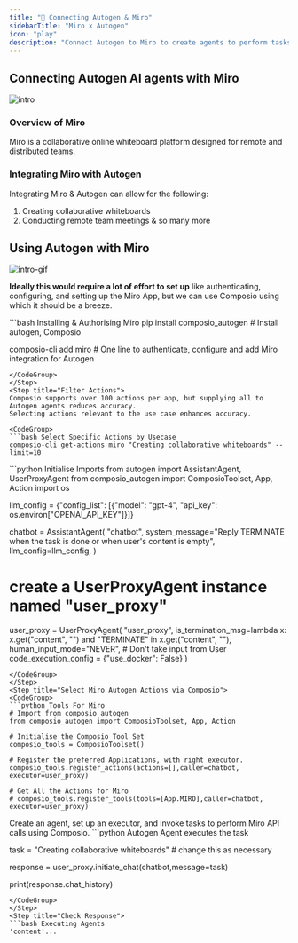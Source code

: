 ```yaml
---
title: "🚀 Connecting Autogen & Miro"
sidebarTitle: "Miro x Autogen"
icon: "play"
description: "Connect Autogen to Miro to create agents to perform tasks using natural language"
---
```


## Connecting Autogen AI agents with Miro
![intro](/media/intro.jpg)

### Overview of Miro

Miro is a collaborative online whiteboard platform designed for remote and distributed teams.

### Integrating Miro with Autogen

Integrating Miro & Autogen can allow for the following:

1. Creating collaborative whiteboards
2. Conducting remote team meetings
& so many more

## Using Autogen with Miro
![intro-gif](/media/intro.gif)
<Steps>
<Step title="Setting Up the Environment">

**Ideally this would require a lot of effort to set up** like authenticating, configuring, and setting up the Miro App, but we can use Composio using which it should be a breeze.

<CodeGroup>
```bash Installing & Authorising Miro
pip install composio_autogen # Install autogen, Composio 

composio-cli add miro # One line to authenticate, configure and add Miro integration for Autogen
```
</CodeGroup>
</Step>
<Step title="Filter Actions">
Composio supports over 100 actions per app, but supplying all to Autogen agents reduces accuracy.
Selecting actions relevant to the use case enhances accuracy.

<CodeGroup>
```bash Select Specific Actions by Usecase
composio-cli get-actions miro "Creating collaborative whiteboards" --limit=10
```
</CodeGroup>

</Step>
<Step title="Import Base Packages">

<CodeGroup>
```python Initialise Imports
from autogen import AssistantAgent, UserProxyAgent
from composio_autogen import ComposioToolset, App, Action
import os

llm_config = {"config_list": [{"model": "gpt-4", "api_key": os.environ["OPENAI_API_KEY"]}]}

chatbot = AssistantAgent(
    "chatbot",
    system_message="Reply TERMINATE when the task is done or when user's content is empty",
    llm_config=llm_config,
)

# create a UserProxyAgent instance named "user_proxy"
user_proxy = UserProxyAgent(
    "user_proxy",
    is_termination_msg=lambda x: x.get("content", "") and "TERMINATE" in x.get("content", ""),
    human_input_mode="NEVER", # Don't take input from User
    code_execution_config = {"use_docker": False}
)
```
</CodeGroup>
</Step>
<Step title="Select Miro Autogen Actions via Composio">
<CodeGroup>
```python Tools For Miro
# Import from composio_autogen
from composio_autogen import ComposioToolset, App, Action

# Initialise the Composio Tool Set
composio_tools = ComposioToolset()

# Register the preferred Applications, with right executor. 
composio_tools.register_actions(actions=[],caller=chatbot, executor=user_proxy)

# Get All the Actions for Miro
# composio_tools.register_tools(tools=[App.MIRO],caller=chatbot, executor=user_proxy) 
```
</CodeGroup>
</Step>
<Step title="Execute the Agent">
Create an agent, set up an executor, and invoke tasks to perform Miro API calls using Composio. 
<CodeGroup>
```python Autogen Agent executes the task

task = "Creating collaborative whiteboards" # change this as necessary

response = user_proxy.initiate_chat(chatbot,message=task)

print(response.chat_history)
```
</CodeGroup>
</Step>
<Step title="Check Response">
```bash Executing Agents
'content'...
```
</Step>
</Steps>
